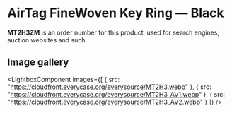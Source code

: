 
# AirTag FineWoven Key Ring — Black

<Callout type='info' emoji='👉🏻'>**MT2H3ZM** is an order number for this product, used for search engines, auction websites and such.</Callout>

## Image gallery

<LightboxComponent
    images={[
      {
        src: "https://cloudfront.everycase.org/everysource/MT2H3.webp"
      },
      {
        src: "https://cloudfront.everycase.org/everysource/MT2H3_AV1.webp"
      },
      {
        src: "https://cloudfront.everycase.org/everysource/MT2H3_AV2.webp"
      }
    ]}
  />
